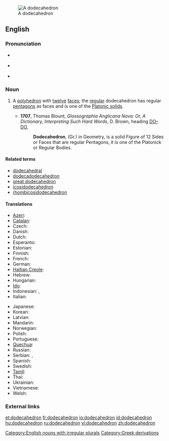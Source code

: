 {{was wotd|2007|December|14}}
[[Image:120px-Dodecahedron-slowturn.gif|thumb|A dodecahedron]]
==English==

===Pronunciation===
* {{a|RP}} {{IPA|/ˌdəʊdɛkəˈhiːdrən/|/ˌdəʊdɪkəˈhiːdrən/}}
* {{a|RP}} {{IPA|/ˌdoʊdɛkəˈhiːdrən/}}
* {{audio|en-us-dodecahedron.ogg|Audio (US)}}

===Noun===
{{en-noun| dodecahedr|a | pl2=dodecahedrons}}

# {{geometry}} A [[polyhedron]] with [[twelve]] [[face]]s; the [[regular]] dodecahedron has regular [[pentagon]]s as faces and is one of the [[Platonic solid]]s.
#* '''1707''', Thomas Blount, ''Glossographia Anglicana Nova: Or, A Dictionary, Interpreting Such Hard Words'', D. Brown, heading [http://books.google.com/books?id=8jYP-B1Q9a0C&pg=RA2-PT74&dq=dodecahedron+date:1700-1725&lr=&num=20&as_brr=0 DO–DO],
#*: '''Dodecahedron''', (Gr.) in Geometry, is a solid Figure of 12 Sides or Faces that are regular Pentagons, it is one of the Platonick or Regular Bodies.

====Related terms====
* [[dodecahedral]]
* [[dodecadodecahedron]]
* [[great dodecahedron]]
* [[icosidodecahedron]]
* [[rhombicosidodecahedron]]

====Translations====
{{trans-top|a polyhedron with 12 faces}}
* [[Azeri]]: {{t-|az|dodekaedr|xs=Azeri}}
* [[Catalan]]: {{t-|ca|dodecàedre}}
* Czech: {{t-|cs|dvanáctistěn}}
* Danish: {{t-|da|dodekaeder}}
* Dutch: {{t-|nl|dodecaëder|m}}
* Esperanto: {{t-|eo|dekduedro|xs=Esperanto}}
* Estonian: {{t-|et|korrapärane dodekaeeder}}
* Finnish: {{t-|fi|dodekaedri}}
* French: {{t+|fr|dodécaèdre|m}}
* German: {{t-|de|Dodekaeder|m}}
* [[Haitian Creole]]: {{tø|ht|dodekayèd}}
* Hebrew: {{t-|he|דודקהדרון|sc=Hebr}}
* Hungarian: {{t-|hu|dodekaéder}}
* [[Ido]]: {{t+|io|dodekaedro|xs=Ido}}
* Indonesian: {{t-|id|dodekahedron|xs=Indonesian}}, {{t-|id|bangun bersisi dua belas|xs=Indonesian}}
* Italian: {{t+|it|dodecaedro|m}}
{{trans-mid}}
* Japanese: {{t-|ja|正十二面体|sc=Jpan}}
* Korean: {{t-|ko|정십이면체|sc=Hang}}
* Latvian: {{t-|lv|dodekaedrs|xs=Latvian}}
* Mandarin: {{t-|cmn|正十二面體|sc=Hani|xs=Mandarin}}
* Norwegian: {{t-|no|dodekaeder|n}}
* Polish: {{t-|pl|dwunastościan foremny|m}}
* Portuguese: {{t+|pt|dodecaedro|m}}
* [[Quechua]]: {{t-|qu|chunka iskayniyuq uya|xs=Quechua}}
* Russian: {{t+|ru|додекаэдр|sc=Cyrl}}
* Serbian: {{t-|sr|додекаедар|sc=Cyrl}},  {{t|sr|dodekaedar}}
* Spanish: {{t-|es|dodecaedro|m}}
* Swedish: {{t+|sv|dodekaeder|c}}
* [[Tamil]]: {{t-|ta|பன்னிரண்டுமுக ஐங்கோணகம்|xs=Tamil}}
* Thai: {{t-|th|ทรงสิบสองหน้า|sc=Thai|xs=Thai}}
* Ukrainian: {{t-|uk|додекаедр|sc=Cyrl|xs=Ukrainian}}
* Vietnamese: {{t-|vi|Khối mười hai mặt|xs=Vietnamese}}
* Welsh: {{t-|cy|dodecahedron|xs=Welsh}}
{{trans-bottom}}

===External links===
{{projectlinks|wikipedia}}

[[Category:English nouns with irregular plurals]]
[[Category:Greek derivations]]

[[et:dodecahedron]]
[[fr:dodecahedron]]
[[io:dodecahedron]]
[[id:dodecahedron]]
[[hu:dodecahedron]]
[[ru:dodecahedron]]
[[vi:dodecahedron]]
[[zh:dodecahedron]]